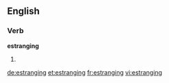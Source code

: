 ==English==

===Verb===
'''estranging'''

# {{present participle of|[[estrange]]}}

[[de:estranging]]
[[et:estranging]]
[[fr:estranging]]
[[vi:estranging]]